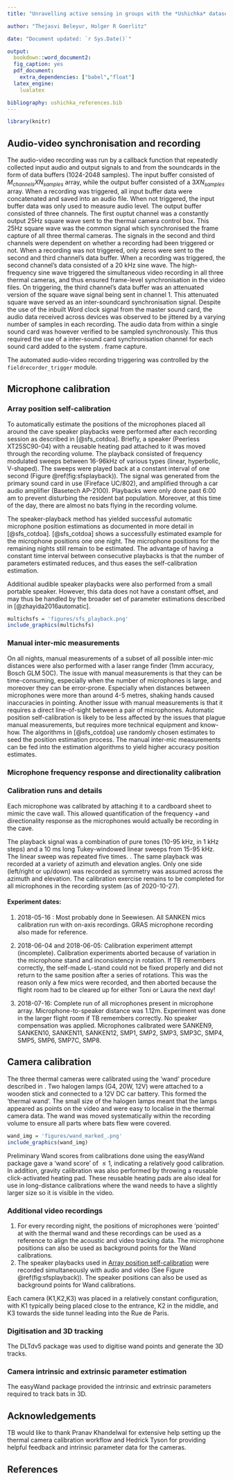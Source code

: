 ```yaml
---
title: "Unravelling active sensing in groups with the *Ushichka* dataset: Supplementary Information"

author: "Thejasvi Beleyur, Holger R Goerlitz"

date: "Document updated: `r Sys.Date()`" 

output: 
  bookdown::word_document2:
  fig_caption: yes
  pdf_document:
    extra_dependencies: ["babel","float"]
  latex_engine: 
    lualatex

bibliography: ushichka_references.bib
---
```

```r
library(knitr)
```

## Audio-video synchronisation and recording 
The audio-video recording was run by a callback function that repeatedly collected input audio and output signals to and from the soundcards in the form of data buffers (1024-2048 samples). The input buffer consisted of $M_{channels} X N_{samples}$ array, while the output buffer consisted of a $3 X N_{samples}$ array. When a recording was triggered, all input buffer data were concatenated and saved into an audio file. When not triggered, the input buffer data was only used to measure audio level. The output buffer consisted of three channels. The first ouptut channel was a constantly output 25Hz square wave
sent to the thermal camera control box. This 25Hz square wave was the common signal which synchronised the frame capture of all three thermal cameras. The signals in the second and third channels were dependent on whether 
a recording had been triggered or not.  When a recording was not triggered, only zeros were sent to the second and third channel's data buffer. When a recording was triggered, the second channel's data consisted of a 20 kHz sine wave. The high-frequency sine wave triggered the simultaneous video recording in all three thermal cameras, and thus ensured frame-level synchronisation in the video files. On triggering, the third channel's data buffer was an attenuated version of the square wave signal being sent in channel 1. This attenuated square wave served as an inter-soundcard synchronisation signal. Despite the use of the inbuilt Word clock signal from the master sound card, the audio data received across devices was observed to be jittered by a varying number of samples in each recording. The audio data from within a single sound card was however verified to be sampled synchronously. This thus required the use of a inter-sound card synchronisation channel for each sound card added to the
system \footnote{It is very likely that the jitter may have been introduced by impedance mismatch caused by the use of 50 Ohm BNC cables. Recent experiments with the same Fireface devices using 75 Ohm cables and an impedance matched signal splitter lead to constant synchronisation between multiple Fireface soundcards}. 
frame capture.

The automated audio-video recording triggering was controlled by the ```fieldrecorder_trigger``` module.

## Microphone calibration

### Array position self-calibration
To automatically estimate the positions of the microphones placed all around the cave speaker playbacks were performed after each recording session as described in [@sfs_cotdoa]. Briefly, a speaker (Peerless XT25SC90-04) with a reusable heating pad attached to it was moved through the recording volume. The playback consisted of frequency modulated sweeps between 16-96kHz of various types (linear, hyperbolic, V-shaped). The sweeps were played back at a constant interval of one second (Figure \@ref(fig:sfsplayback)). The signal was generated from the primary sound card in use (Fireface UC/802), and amplified through a car audio amplifier (Basetech AP-2100). Playbacks were only done past 6:00 am to prevent disturbing the resident bat population. Moreover, at this time of the day, there are almost no bats flying in the recording volume. 

The speaker-playback method has yielded successful automatic microphone position estimations as documented in more detail in [@sfs_cotdoa]. [@sfs_cotdoa] shows a successfully estimated example for the microphone positions one one night. The microphone positions for the remaining nights still remain to be estimated. The advantage of having a constant time interval between consecutive playbacks is that the number of parameters estimated reduces, and thus eases the self-calibration estimation. 

Additional audible speaker playbacks were also performed from a small portable speaker. However, this data does not have a constant offset, and may thus be handled by the broader set of parameter estimations described in [@zhayida2016automatic].


```r
multichsfs = 'figures/sfs_playback.png'
include_graphics(multichsfs)
```


### Manual inter-mic measurements
On all nights, manual measurements of a subset of all possible inter-mic distances were also performed with a laser range finder (1mm accuracy, Bosch GLM 50C). The issue with manual measurements is that they can be time-consuming, especially when the number of microphones is large, and moreover they can be error-prone. Especially when distances between microphones were more than around 4-5 metres, shaking hands caused inaccuracies in pointing. Another issue with manual measurements is that it requires a direct line-of-sight between a pair of microphones. Automatic position self-calibration is likely to be less affected by the issues that plague manual measurements, but requires more technical equipment and know-how. The algorithms in [@sfs_cotdoa] use randomly chosen estimates to seed the position estimation process. The manual inter-mic measurements can be fed into the estimation algorithms to yield higher accuracy position estimates. 

### Microphone frequency response and directionality calibration


### Calibration runs and details
Each microphone was calibrated by attaching it to a cardboard sheet to mimic the cave wall. This allowed quantification of the frequency +and directionality response as the microphones would actually be recording in the cave. 

The playback signal was a combination of pure tones (10-95 kHz, in 1 kHz steps) and a 10 ms long  Tukey-windowed linear sweeps from 15-95 kHz. The linear sweep was repeated five times. \textit{More details here}. The same playback was recorded at a variety of azimuth and elevation angles. Only one side (left/right or up/down) was recorded as symmetry was assumed across the azimuth and elevation. The calibration exercise remains to be completed for all microphones in the recording system (as of 2020-10-27).

#### Experiment dates:

1. 2018-05-16 : Most probably done in Seewiesen. All SANKEN mics calibration run with on-axis recordings. GRAS microphone recording also made for reference. 

1. 2018-06-04 and 2018-06-05: Calibration experiment attempt (incomplete). Calibration experiments aborted because of variation in the microphone stand and inconsistency
in rotation. If TB remembers correctly, the self-made L-stand could not be fixed properly and did not return to the same position after a series of rotations. This was the reason only a few mics were recorded, and then aborted because the flight room had to be cleared up for either Toni or Laura the next day!

1. 2018-07-16: Complete run of all microphones present in microphone array. Microphone-to-speaker distance was 1.12m. Experiment was done in the larger flight room if TB remembers correctly. No speaker compensation was applied. 
Microphones calibrated were SANKEN9, SANKEN10, SANKEN11, SANKEN12, SMP1, SMP2, SMP3, SMP3C, SMP4, SMP5, SMP6, SMP7C, SMP8. 

## Camera calibration

The three thermal cameras were calibrated using the 'wand' procedure described in \cite{Theriault2014}. Two halogen lamps (G4, 20W, 12V)
were attached to a wooden stick and connected to a 12V DC car battery. This formed the 'thermal wand'. The small size of the halogen 
lamps meant that the lamps appeared as points on the video and were easy to localise in the thermal camera data. The wand was moved systematically within  the recording volume to ensure all parts where bats flew were covered. 


```r
wand_img = 'figures/wand_marked_.png'
include_graphics(wand_img)
```

Preliminary Wand scores from calibrations done using the easyWand package\cite{Theriault2014} gave a 'wand score' of $\leq 1$, indicating a relatively good calibration. In addition, gravity calibration was also performed by throwing a reusable click-activated heating pad. These reusable heating pads are also ideal for use in long-distance calibrations where the wand needs to have a slightly larger size so it is visible in the video.  

### Additional video recordings 

1. For every recording night, the positions of microphones were 'pointed' at with the thermal wand and these recordings can be used as a reference to align the acoustic and video tracking data. The microphone positions can also be used as background points for the Wand calibrations. 
1. The speaker playbacks used in [Array position self-calibration] were recorded simultaneously with audio and video (See Figure \@ref(fig:sfsplayback)). The speaker positions can also be used as background points for Wand calibrations. 

Each camera (K1,K2,K3) was placed in a relatively constant configuration, with K1 typically being placed close to the entrance, K2 in the middle, and K3 towards the side tunnel leading into the Rue de Paris. 

### Digitisation and 3D tracking
The DLTdv5 \cite{Theriault2014} package was used to digitise wand points and generate the 3D tracks. 

### Camera intrinsic and extrinsic parameter estimation
The easyWand package \cite{Theriault2014} provided the intrinsic and extrinsic parameters required to track bats in 3D. 

## Acknowledgements
TB would like to thank Pranav Khandelwal for extensive help setting up the thermal camera calibration workflow and Hedrick Tyson 
for providing helpful feedback and intrinsic parameter data for the cameras.


## References
